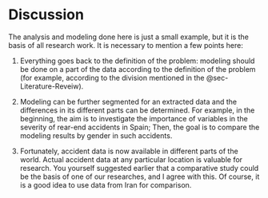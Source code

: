 # Discussion {#sec-Discussion}

The analysis and modeling done here is just a small example, but it is the basis of all research work. It is necessary to mention a few points here:

1.  Everything goes back to the definition of the problem: modeling should be done on a part of the data according to the definition of the problem (for example, according to the division mentioned in the @sec-Literature-Reveiw).

2.  Modeling can be further segmented for an extracted data and the differences in its different parts can be determined. For example, in the beginning, the aim is to investigate the importance of variables in the severity of rear-end accidents in Spain; Then, the goal is to compare the modeling results by gender in such accidents.

3.  Fortunately, accident data is now available in different parts of the world. Actual accident data at any particular location is valuable for research. You yourself suggested earlier that a comparative study could be the basis of one of our researches, and I agree with this. Of course, it is a good idea to use data from Iran for comparison.
